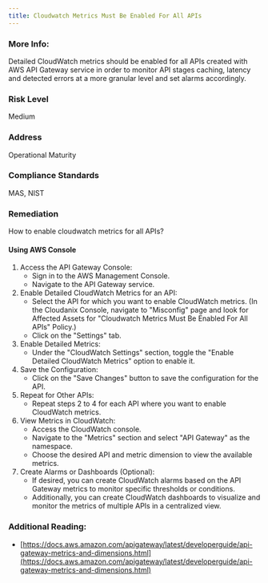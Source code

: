 ```yaml
---
title: Cloudwatch Metrics Must Be Enabled For All APIs
---
```


### More Info:

Detailed CloudWatch metrics should be enabled for all APIs created with AWS API Gateway service in order to monitor API stages caching, latency and detected errors at a more granular level and set alarms accordingly.

### Risk Level

Medium

### Address

Operational Maturity

### Compliance Standards

MAS, NIST

### Remediation

How to enable cloudwatch metrics for all APIs?

#### Using AWS Console

1. Access the API Gateway Console:
   - Sign in to the AWS Management Console.
   - Navigate to the API Gateway service.
2. Enable Detailed CloudWatch Metrics for an API:
   - Select the API for which you want to enable CloudWatch metrics.
     (In the Cloudanix Console, navigate to "Misconfig" page and look for Affected Assets for "Cloudwatch Metrics Must Be Enabled For All APIs" Policy.)
   - Click on the "Settings" tab.
3. Enable Detailed Metrics:
   - Under the "CloudWatch Settings" section, toggle the "Enable Detailed CloudWatch Metrics" option to enable it.
4. Save the Configuration:
   - Click on the "Save Changes" button to save the configuration for the API.
5. Repeat for Other APIs:
   - Repeat steps 2 to 4 for each API where you want to enable CloudWatch metrics.
6. View Metrics in CloudWatch:
   - Access the CloudWatch console.
   - Navigate to the "Metrics" section and select "API Gateway" as the namespace.
   - Choose the desired API and metric dimension to view the available metrics.
7. Create Alarms or Dashboards (Optional):
   - If desired, you can create CloudWatch alarms based on the API Gateway metrics to monitor specific thresholds or conditions.
   - Additionally, you can create CloudWatch dashboards to visualize and monitor the metrics of multiple APIs in a centralized view.

### Additional Reading:

- [https://docs.aws.amazon.com/apigateway/latest/developerguide/api-gateway-metrics-and-dimensions.html](https://docs.aws.amazon.com/apigateway/latest/developerguide/api-gateway-metrics-and-dimensions.html)
